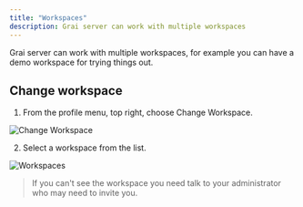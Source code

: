 ```yaml
---
title: "Workspaces"
description: Grai server can work with multiple workspaces
---
```


Grai server can work with multiple workspaces, for example you can have a demo workspace for trying things out.

## Change workspace

1. From the profile menu, top right, choose Change Workspace.

![Change Workspace](./resources/change-workspace.png)

2. Select a workspace from the list.

![Workspaces](./resources/workspaces.png)

> If you can't see the workspace you need talk to your administrator who may need to invite you.
